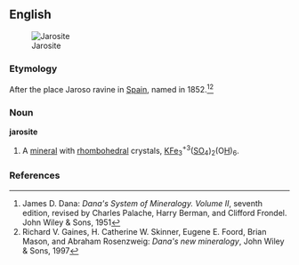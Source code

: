 ==English==
[[Image:Jarosite on quartz Potassium iron sulfate Arabia District, Pershing County, Nevada 2779.jpg|thumb|Jarosite]]

===Etymology===

After the place Jaroso ravine in [[Spain]], named in 1852.<ref>James D. Dana: ''Dana's System of Mineralogy. Volume II'', seventh edition, revised by Charles Palache, Harry Berman, and Clifford Frondel. John Wiley & Sons, 1951</ref><ref>Richard V. Gaines, H. Catherine W. Skinner, Eugene E. Foord, Brian Mason, and Abraham Rosenzweig: ''Dana's new mineralogy'', John Wiley & Sons, 1997</ref>

===Noun===
'''jarosite'''

#{{mineralogy}} A [[mineral]] with [[rhombohedral]] crystals, [[potassium|K]][[iron|Fe]]<sub>3</sub><sup>+3</sup>([[sulfur|S]][[oxygen|O]]<sub>4</sub>)<sub>2</sub>(O[[hydrogen|H]])<sub>6</sub>.

===References===
<references/>